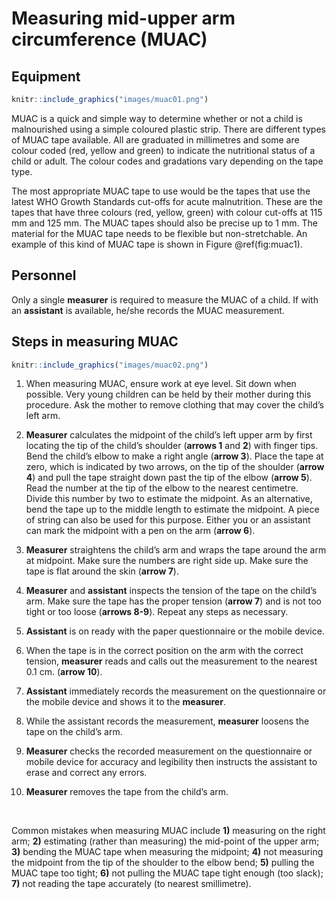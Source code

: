 # Measuring mid-upper arm circumference (MUAC) {#sec-measure-muac}

## Equipment

```r
knitr::include_graphics("images/muac01.png")
```

MUAC is a quick and simple way to determine whether or not a child is malnourished using a simple coloured plastic strip. There are different types of MUAC tape available. All are graduated in millimetres and some are colour coded (red, yellow and green) to indicate the nutritional status of a child or adult. The colour codes and gradations vary depending on the tape type.

The most appropriate MUAC tape to use would be the tapes that use the latest WHO Growth Standards cut-offs for acute malnutrition. These are the tapes that have three colours (red, yellow, green) with colour cut-offs at 115 mm and 125 mm. The MUAC tapes should also be precise up to 1 mm. The material for the MUAC tape needs to be flexible but non-stretchable. An example of this kind of MUAC tape is shown in Figure \@ref(fig:muac1).

## Personnel

Only a single **measurer** is required to measure the MUAC of a child. If with an **assistant** is available, he/she records the MUAC measurement.

## Steps in measuring MUAC

```r
knitr::include_graphics("images/muac02.png")
```

1. When measuring MUAC, ensure work at eye level. Sit down when possible. Very young children can be held by their mother during this procedure. Ask the mother to remove clothing that may cover the child’s left arm.

2. **Measurer** calculates the midpoint of the child’s left upper arm by first locating the tip of the child’s shoulder (**arrows 1** and **2**) with finger tips. Bend the child’s elbow to make a right angle (**arrow 3**). Place the tape at zero, which is indicated by two arrows, on the tip of the shoulder (**arrow 4**) and pull the tape straight down past the tip of the elbow (**arrow 5**). Read the number at the tip of the elbow to the nearest centimetre. Divide this number by two to estimate the midpoint. As an alternative, bend the tape up to the middle length to estimate the midpoint. A piece of string can also be used for this purpose. Either you or an assistant can mark the midpoint with a pen on the arm (**arrow 6**).

3. **Measurer** straightens the child’s arm and wraps the tape around the arm at midpoint. Make sure the numbers are right side up. Make sure the tape is flat around the skin (**arrow 7**).

4. **Measurer** and **assistant** inspects the tension of the tape on the child’s arm. Make sure the tape has the proper tension (**arrow 7**) and is not too tight or too loose (**arrows 8-9**). Repeat any steps as necessary.

5. **Assistant** is on ready with the paper questionnaire or the mobile device.

6. When the tape is in the correct position on the arm with the correct tension, **measurer** reads and calls out the measurement to the nearest 0.1 cm. (**arrow 10**).

7. **Assistant** immediately records the measurement on the questionnaire or the mobile device and shows it to the **measurer**.

8. While the assistant records the measurement, **measurer** loosens the tape on the child’s arm.

9. **Measurer** checks the recorded measurement on the questionnaire or mobile device for accuracy and legibility then instructs the assistant to erase and correct any errors.

10. **Measurer** removes the tape from the child’s arm.

&nbsp;

::: {.callout-warning}

Common mistakes when measuring MUAC include **1)** measuring on the right arm; **2)** estimating (rather than measuring) the mid-point of the upper arm; **3)** bending the MUAC tape when measuring the midpoint; **4)** not measuring the midpoint from the tip of the shoulder to the elbow bend; **5)** pulling the MUAC tape too tight; **6)** not pulling the MUAC tape tight enough (too slack); **7)** not reading the tape accurately (to nearest smillimetre).

:::
